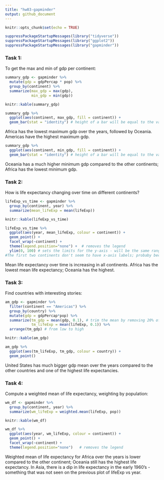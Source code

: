 ```yaml
---
title: "hw03-gapminder"
output: github_document
---
```


```r
knitr::opts_chunk$set(echo = TRUE)
```

```r
suppressPackageStartupMessages(library("tidyverse"))
suppressPackageStartupMessages(library("ggplot2"))
suppressPackageStartupMessages(library("gapminder"))
```


### Task 1:
To get the max and min of gdp per continent:

```r
summary_gdp <- gapminder %>% 
  mutate(gdp = gdpPercap * pop) %>% 
  group_by(continent) %>% 
  summarize(max_gdp = max(gdp),
            min_gdp = min(gdp))

knitr::kable(summary_gdp)
```

```r
summary_gdp %>% 
  ggplot(aes(continent, max_gdp, fill = continent)) +
  geom_bar(stat = "identity") # height of a bar will be equal to the value in df
```

Africa has the lowest maximum gdp over the years, followed by Oceania. Americas have the highest maximum gdp.

```r
summary_gdp %>% 
  ggplot(aes(continent, min_gdp, fill = continent)) +
  geom_bar(stat = "identity") # height of a bar will be equal to the value in df
```

Oceania has a much higher minimum gdp compared to the other continents; Africa has the lowest minimum gdp.

### Task 2:
How is life expectancy changing over time on different continents?

```r
lifeExp_vs_time <- gapminder %>% 
  group_by(continent, year) %>% 
  summarize(mean_lifeExp = mean(lifeExp))

knitr::kable(lifeExp_vs_time)
```

```r
lifeExp_vs_time %>% 
  ggplot(aes(year, mean_lifeExp, colour = continent)) +
  geom_point() +
  facet_wrap(~continent) +
  theme(legend.position="none") +  # removes the legend
  ylim(0, 100) # sets the limits for the y-axis - will be the same range 0-100 for all continents
#The first two continents don't seem to have x-axis labels; probaby because there are plots with the same axis below
```

Mean life expectancy over time is increasing in all continents. Africa has the lowest mean life expectancy; Oceania has the highest.


### Task 3:
Find countries with interesting stories:

```r
am_gdp <- gapminder %>%
  filter(continent == "Americas") %>%
  group_by(country) %>%
  mutate(gdp = gdpPercap*pop) %>%
  summarize(tm_gdp = mean(gdp, 0.1), # trim the mean by removing 20% of the gdp cases (top 10% and bottom 10%)
            tm_lifeExp = mean(lifeExp, 0.1)) %>% 
  arrange(tm_gdp) # from low to high

knitr::kable(am_gdp)
```

```r
am_gdp %>%
  ggplot(aes(tm_lifeExp, tm_gdp, colour = country)) +
  geom_point()
```


United States has much bigger gdp mean over the years compared to the other countries and one of the highest life expectancies.

### Task 4:
Compute a weighted mean of life expectancy, weighting by population:

```r
wm_df <- gapminder %>%
  group_by(continent, year) %>% 
  summarize(wm_lifeExp = weighted.mean(lifeExp, pop))

knitr::kable(wm_df)
```

```r
wm_df %>% 
  ggplot(aes(year, wm_lifeExp, colour = continent)) +
  geom_point() +
  facet_wrap(~continent) +
  theme(legend.position="none")   # removes the legend
```

Weighted mean of life expectancy for Africa over the years is lower compared to the other continent; Oceania still has the highest life expectancy. In Asia, there is a dip in life expectancy in the early 1960's - something that was not seen on the previous plot of lifeExp vs year.